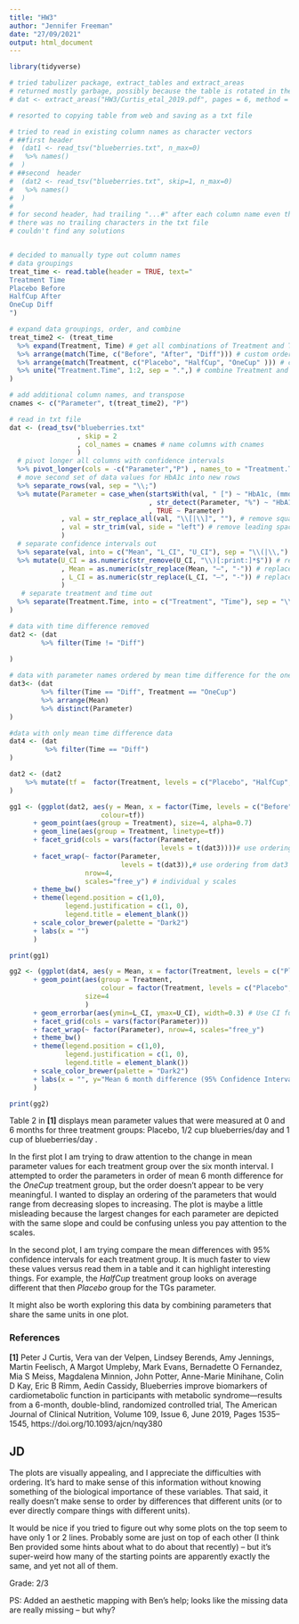 ```yaml
---
title: "HW3"
author: "Jennifer Freeman"
date: "27/09/2021"
output: html_document
---
```


```r
library(tidyverse)
```

```r

# tried tabulizer package, extract_tables and extract_areas 
# returned mostly garbage, possibly because the table is rotated in the pdf
# dat <- extract_areas("HW3/Curtis_etal_2019.pdf", pages = 6, method = "stream")

# resorted to copying table from web and saving as a txt file

# tried to read in existing column names as character vectors
# ##first header
#  (dat1 <- read_tsv("blueberries.txt", n_max=0)
#   %>% names()
#  )
# ##second  header
#  (dat2 <- read_tsv("blueberries.txt", skip=1, n_max=0)
#   %>% names()
#  )
#
# for second header, had trailing "...#" after each column name even though
# there was no trailing characters in the txt file
# couldn't find any solutions


# decided to manually type out column names
# data groupings
treat_time <- read.table(header = TRUE, text="
Treatment Time
Placebo Before
HalfCup After
OneCup Diff
")

# expand data groupings, order, and combine
treat_time2 <- (treat_time 
  %>% expand(Treatment, Time) # get all combinations of Treatment and Time
  %>% arrange(match(Time, c("Before", "After", "Diff"))) # custom order Time to match data set
  %>% arrange(match(Treatment, c("Placebo", "HalfCup", "OneCup" ))) # custom order Treatment to match data set
  %>% unite("Treatment.Time", 1:2, sep = ".",) # combine Treatment and Time variables
)

# add additional column names, and transpose
cnames <- c("Parameter", t(treat_time2), "P") 

# read in txt file
dat <- (read_tsv("blueberries.txt"
                 , skip = 2
                 , col_names = cnames # name columns with cnames
                 )
  # pivot longer all columns with confidence intervals
  %>% pivot_longer(cols = -c("Parameter","P") , names_to = "Treatment.Time", values_to = "val")
  # move second set of data values for HbA1c into new rows
  %>% separate_rows(val, sep = "\\;") 
  %>% mutate(Parameter = case_when(startsWith(val, " [") ~ "HbA1c, (mmol/mol)"# rename parameter values for both HbA1c values
                                   , str_detect(Parameter, "%") ~ "HbA1c, %"
                                   , TRUE ~ Parameter)
             , val = str_replace_all(val, "\\[|\\]", ""), # remove square brackets
             , val = str_trim(val, side = "left") # remove leading spaces
             ) 
  # separate confidence intervals out
  %>% separate(val, into = c("Mean", "L_CI", "U_CI"), sep = "\\(|\\,")
  %>% mutate(U_CI = as.numeric(str_remove(U_CI, "\\)[:print:]*$")) # remove trailing brackets and characters, convert to numeric
             , Mean = as.numeric(str_replace(Mean, "–", "-")) # replace en dash with minus, convert to numeric
             , L_CI = as.numeric(str_replace(L_CI, "–", "-")) # replace en dash with minus, convert to numeric
             ) 
   # separate treatment and time out
  %>% separate(Treatment.Time, into = c("Treatment", "Time"), sep = "\\.")
)

# data with time difference removed
dat2 <- (dat
        %>% filter(Time != "Diff")
  
)

# data with parameter names ordered by mean time difference for the one cup treatment group
dat3<- (dat
        %>% filter(Time == "Diff", Treatment == "OneCup")
        %>% arrange(Mean)
        %>% distinct(Parameter)
)

#data with only mean time difference data
dat4 <- (dat
         %>% filter(Time == "Diff")
)

```

```r
dat2 <- (dat2
	%>% mutate(tf =  factor(Treatment, levels = c("Placebo", "HalfCup", "OneCup")))
)

gg1 <- (ggplot(dat2, aes(y = Mean, x = factor(Time, levels = c("Before", "After")), 
                       colour=tf))
      + geom_point(aes(group = Treatment), size=4, alpha=0.7)
      + geom_line(aes(group = Treatment, linetype=tf))
      + facet_grid(cols = vars(factor(Parameter, 
                                      levels = t(dat3))))# use ordering from dat3
      + facet_wrap(~ factor(Parameter, 
                            levels = t(dat3)),# use ordering from dat3
                   nrow=4, 
                   scales="free_y") # individual y scales
      + theme_bw()
      + theme(legend.position = c(1,0),
              legend.justification = c(1, 0), 
              legend.title = element_blank())
      + scale_color_brewer(palette = "Dark2")
      + labs(x = "")
      )

print(gg1)

```


```r
gg2 <- (ggplot(dat4, aes(y = Mean, x = factor(Treatment, levels = c("Placebo", "HalfCup", "OneCup"))))
      + geom_point(aes(group = Treatment,
                       colour = factor(Treatment, levels = c("Placebo", "HalfCup", "OneCup"))), 
                   size=4
                   )
      + geom_errorbar(aes(ymin=L_CI, ymax=U_CI), width=0.3) # Use CI for error bars
      + facet_grid(cols = vars(factor(Parameter)))
      + facet_wrap(~ factor(Parameter), nrow=4, scales="free_y")
      + theme_bw()
      + theme(legend.position = c(1,0),
              legend.justification = c(1, 0), 
              legend.title = element_blank())
      + scale_color_brewer(palette = "Dark2")
      + labs(x = "", y="Mean 6 month difference (95% Confidence Intervals)")
      )

print(gg2)

```

Table 2 in **[1]** displays mean parameter values that were measured at 0 and 6 months for three treatment groups: Placebo, 1/2 cup blueberries/day and 1 cup of blueberries/day . 

In the first plot I am trying to draw attention to the change in mean parameter values for each treatment group over the six month interval. I attempted to order the parameters in order of mean 6 month difference for the *OneCup* treatment group, but the order doesn't appear to be very meaningful. I wanted to display an ordering of the parameters that would range from decreasing slopes to increasing. The plot is maybe a little misleading because the largest changes for each parameter are depicted with the same slope and could be confusing unless you pay attention to the scales.

In the second plot, I am trying compare the mean differences with 95% confidence intervals for each treatment group. It is much faster to view these values versus read them in a table and it can highlight interesting things. For example, the *HalfCup* treatment group looks on average different that then *Placebo* group for the TGs parameter.


It might also be worth exploring this data by combining parameters that share the same units in one plot.


### References

**[1]** Peter J Curtis, Vera van der Velpen, Lindsey Berends, Amy Jennings, Martin Feelisch, A Margot Umpleby, Mark Evans, Bernadette O Fernandez, Mia S Meiss, Magdalena Minnion, John Potter, Anne-Marie Minihane, Colin D Kay, Eric B Rimm, Aedín Cassidy, Blueberries improve biomarkers of cardiometabolic function in participants with metabolic syndrome—results from a 6-month, double-blind, randomized controlled trial, The American Journal of Clinical Nutrition, Volume 109, Issue 6, June 2019, Pages 1535–1545, https://doi.org/10.1093/ajcn/nqy380

## JD

The plots are visually appealing, and I appreciate the difficulties with ordering. It's hard to make sense of this information without knowing something of the biological importance of these variables. That said, it really doesn't make sense to order by differences that different units (or to ever directly compare things with different units).

It would be nice if you tried to figure out why some plots on the top seem to have only 1 or 2 lines. Probably some are just on top of each other (I think Ben provided some hints about what to do about that recently) – but it's super-weird how many of the starting points are apparently exactly the same, and yet not all of them.

Grade: 2/3

PS: Added an aesthetic mapping with Ben's help; looks like the missing data are really missing -- but why?
